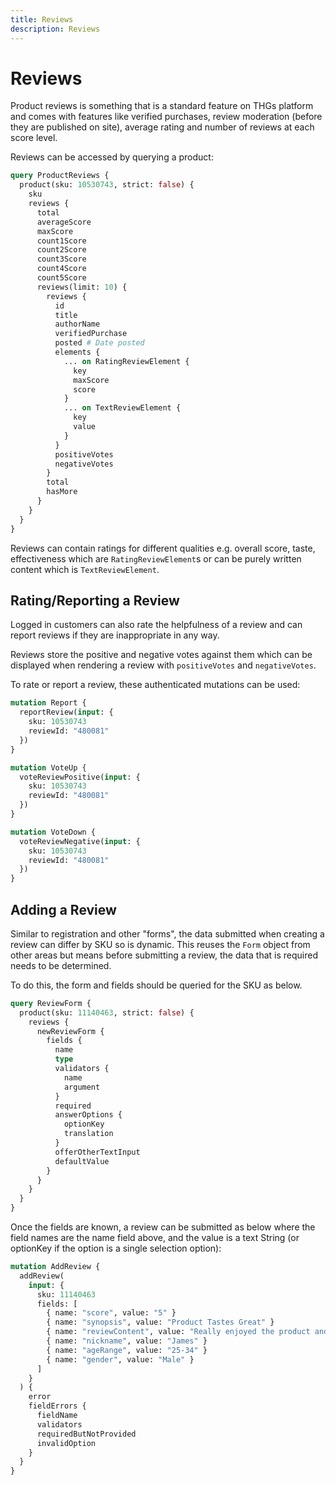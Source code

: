 ```yaml
---
title: Reviews
description: Reviews
---
```


# Reviews
Product reviews is something that is a standard feature on THGs platform and comes with features like verified purchases, review moderation (before they are published on site), average rating and number of reviews at each score level.

Reviews can be accessed by querying a product:
```graphql
query ProductReviews {
  product(sku: 10530743, strict: false) {
    sku
    reviews {
      total
      averageScore
      maxScore
      count1Score
      count2Score
      count3Score
      count4Score
      count5Score
      reviews(limit: 10) {
        reviews {
          id
          title
          authorName
          verifiedPurchase
          posted # Date posted
          elements {
            ... on RatingReviewElement {
              key
              maxScore
              score
            }
            ... on TextReviewElement {
              key
              value
            }
          }
          positiveVotes
          negativeVotes
        }
        total
        hasMore
      }
    }
  }
}
```

Reviews can contain ratings for different qualities e.g. overall score, taste, effectiveness which are `RatingReviewElement`s or can be purely written content which is `TextReviewElement`.

## Rating/Reporting a Review
Logged in customers can also rate the helpfulness of a review and can report reviews if they are inappropriate in any way. 

Reviews store the positive and negative votes against them which can be displayed when rendering a review with `positiveVotes` and `negativeVotes`.

To rate or report a review, these authenticated mutations can be used:

```graphql
mutation Report {
  reportReview(input: {
    sku: 10530743
    reviewId: "480081"
  })
}

mutation VoteUp {
  voteReviewPositive(input: {
    sku: 10530743
    reviewId: "480081"
  })
}

mutation VoteDown {
  voteReviewNegative(input: {
    sku: 10530743
    reviewId: "480081"
  })
}
```

## Adding a Review

Similar to registration and other "forms", the data submitted when creating a review can differ by SKU so is dynamic. This reuses the `Form` object from other areas but means before submitting a review, the data that is required needs to be determined.

To do this, the form and fields should be queried for the SKU as below.

```graphql
query ReviewForm {
  product(sku: 11140463, strict: false) {
    reviews {
      newReviewForm {
        fields {
          name
          type
          validators {
            name
            argument
          }
          required
          answerOptions {
            optionKey
            translation
          }
          offerOtherTextInput
          defaultValue
        }
      }
    }
  }
}
```

Once the fields are known, a review can be submitted as below where the field names are the name field above, and the value is a text String (or optionKey if the option is a single selection option):

```graphql
mutation AddReview {
  addReview(
    input: {
      sku: 11140463
      fields: [
        { name: "score", value: "5" }
        { name: "synopsis", value: "Product Tastes Great" }
        { name: "reviewContent", value: "Really enjoyed the product and is definitely worth while" }
        { name: "nickname", value: "James" }
        { name: "ageRange", value: "25-34" }
        { name: "gender", value: "Male" }
      ]
    }
  ) {
    error
    fieldErrors {
      fieldName
      validators
      requiredButNotProvided
      invalidOption
    }
  }
}
```